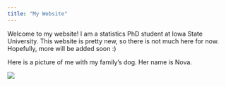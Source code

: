```yaml
---
title: "My Website"
---
```

      
Welcome to my website! I am a statistics PhD student at Iowa State University. This website is pretty new, so there is not much here for now. Hopefully, more will be added soon :) 

Here is a picture of me with my family's dog. Her name is Nova.

![](./images/nova.png)